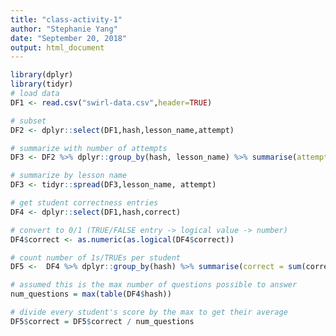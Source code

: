 ```yaml
---
title: "class-activity-1"
author: "Stephanie Yang"
date: "September 20, 2018"
output: html_document
---
```


```r
library(dplyr)
library(tidyr)
# load data
DF1 <- read.csv("swirl-data.csv",header=TRUE)

# subset
DF2 <- dplyr::select(DF1,hash,lesson_name,attempt)

# summarize with number of attempts
DF3 <- DF2 %>% dplyr::group_by(hash, lesson_name) %>% summarise(attempt = sum(attempt))

# summarize by lesson name
DF3 <- tidyr::spread(DF3,lesson_name, attempt)

# get student correctness entries
DF4 <- dplyr::select(DF1,hash,correct)

# convert to 0/1 (TRUE/FALSE entry -> logical value -> number)
DF4$correct <- as.numeric(as.logical(DF4$correct))

# count number of 1s/TRUEs per student
DF5 <-  DF4 %>% dplyr::group_by(hash) %>% summarise(correct = sum(correct, na.rm = TRUE))

# assumed this is the max number of questions possible to answer
num_questions = max(table(DF4$hash))

# divide every student's score by the max to get their average
DF5$correct = DF5$correct / num_questions
```